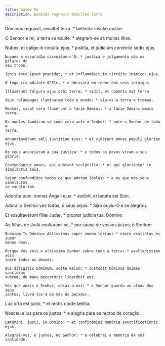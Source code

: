 ```yaml
---
title: Salmo 96
description: Dominus regnavit exsultet terra
---
```


<div class="side-by-side not-content">

Dóminus regnávit, exsúltet terra: * læténtur ínsulæ multæ.

O Senhor é rei, a terra se exulte: * alegrem-se as muitas ilhas.

  <span>
    Nubes, et calígo in circúitu ejus: * justítia, et judícium corréctio sedis
    ejus.

    Nuvens e escuridão circuitam-n'O: * justiça e julgamento são os pilares do
    seu trono.

    Ignis ante ípsum præcédet, * et inflammábit in circúitu inimícos ejus.

    O fogo irá adiante d’Ele, * e abrasará em redor dos seus inimigos.

    Illuxérunt fúlgura ejus orbi terræ: * vidit, et commóta est terra.

    Seus relâmpagos iluminaram todo o mundo: * viu-os a terra e tremeu.

    Montes, sicut cera fluxérunt a fácie Dómini: * a fácie Dómini omnis terra.

    Os montes fundiram-se como cera ante o Senhor: * ante o Senhor de toda a
    terra.

    Annuntiavérunt cæli justítiam ejus: * et vidérunt omnes pópuli glóriam ejus.

    Os céus anunciaram a sua justiça: * e todos os povos viram a sua glória.

    Confundántur omnes, qui adórant sculptília: * et qui gloriántur in
    simulácris suis.

    Sejam confundidos todos os que adoram ídolos: * e os que nos seus simulacros
    se vangloriam.
  </span>

Adoráte eum, omnes Ángeli ejus: * audívit, et lætáta est Sion.

  <span>
    Adorai o Senhor vós todos, ó seus anjos: * Sião ouviu-O e se alegrou.
  </span>

Et exsultavérunt fíliæ Judæ, * propter judícia tua, Dómine:

  <span>
    As filhas de Judá exultaram-se, * por causa de vossos juízos, ó Senhor:

    Quóniam Tu Dóminus Altíssimus super omnem terram: * nimis exaltátus es super
    omnes deos.

    Porque Vós sois o altíssimo Senhor sobre toda a terra: * exaltadíssimo sois
    sobre todos os deuses.

    Qui dilígitis Dóminum, odíte malum: * custódit Dóminus ánimas sanctórum
    suórum, de manu peccatóris liberábit eos.

    Vós que amais o Senhor, odiai o mal: * o Senhor guarda as almas dos seus
    santos, livrá-los-á da mão do pecador.
  </span>

Lux orta est justo, * et rectis corde lætítia.

  <span>
    Nasceu a luz para os justos, * e alegria para os rectos de coração.

    Lætámini, justi, in Dómino: * et confitémini memóriæ sanctificatiónis ejus.

    Alegrai-vos, ó justos, no Senhor: * e celebrai a memória da sua santidade.

</div>
